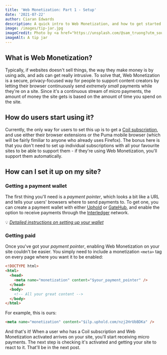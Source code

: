 ```yaml
---
title: 'Web Monetization: Part 1 - Setup'
date: '2021-07-22'
author: Ciaran Edwards
description: A quick intro to Web Monetization, and how to get started with it on your own site.
image: /images/tip-jar.jpg
imageCredit: Photo by <a href="https://unsplash.com/@sam_truong?utm_source=unsplash&utm_medium=referral&utm_content=creditCopyText">Sam Dan Truong</a> on <a href="https://unsplash.com/s/photos/money?utm_source=unsplash&utm_medium=referral&utm_content=creditCopyText">Unsplash</a>
imageAlt: A tip jar
---
```


## What is Web Monetization?

Typically, if websites doesn't sell things, the way they make money is by using ads, and ads can get really intrusive. To solve that, Web Monetization is a secure, privacy-focused way for people to support content creators by letting their browser continuously send _extremely small_ payments while they're on a site. Since it's a continuous stream of micro payments, the amount of money the site gets is based on the amount of time you spend on the site.

## How do users start using it?

Currently, the only way for users to set this up is to get a [Coil subscription](https://coil.com/), and use either their browser extensions or the Puma mobile browser (which will be fairly fimiliar to anyone who already uses Firefox). The bonus here is that you don't need to set up individual subscriptions with all your favourite sites to be able to support them - if they're using Web Monetization, you'll support them automatically.

## How can I set it up on my site?

### Getting a payment wallet

The first thing you'll need is a _payment pointer_, which looks a bit like a URL and tells your users' browsers where to send payments to. To get one, you can create a payment wallet with either [Uphold](https://www.uphold.com) or [GateHub](https://gatehub.net), and enable the option to receive payments through the [Interledger](https://interledger.org/) network.

💡 _[Detailed instructions on setting up your wallet](https://webmonetization.org/docs/ilp-wallets)_

### Getting paid

Once you've got your _payment pointer_, enabling Web Monetization on your site couldn't be easier. You simply need to include a monetization `<meta>` tag on every page where you want it to be enabled:

```html
<!DOCTYPE html>
<html>
  <head>
    <meta name="monetization" content="$your_payment_pointer" />
  </head>
  <body>
    <!-- All your great content -->
  </body>
</html>
```

For example, this is ours:

```html
<meta name="monetization" content="$ilp.uphold.com/nzj2HrUbBDKa" />
```

And that's it! When a user who has a Coil subscription and Web Monetization activated arrives on your site, you'll start receiving micro payments. The next step is checking it's activated and getting your site to react to it. That'll be in the next post.
